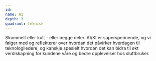 ```yaml
---
id:
name: AI
depth: 3
quadrant: teknisk
---
```


Skummelt eller kult - eller begge deler.
AI/KI er superspennende, og vi følger med og reflekterer over hvordan det påvirker hverdagen til teknologiledere, og kanskje spesielt hvordan det kan bidra til økt verdiskapning for kundene våre og bedre opplevelser hos sluttbruker.
